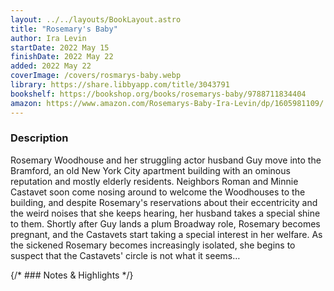 ```yaml
---
layout: ../../layouts/BookLayout.astro
title: "Rosemary's Baby"
author: Ira Levin
startDate: 2022 May 15
finishDate: 2022 May 22
added: 2022 May 22
coverImage: /covers/rosmarys-baby.webp
library: https://share.libbyapp.com/title/3043791
bookshelf: https://bookshop.org/books/rosemarys-baby/9788711834404
amazon: https://www.amazon.com/Rosemarys-Baby-Ira-Levin/dp/1605981109/
---
```


<ReadingTime
startDate  = {frontmatter.startDate}
finishDate = {frontmatter.finishDate}
/>

### Description
Rosemary Woodhouse and her struggling actor husband Guy move into the Bramford, an old New York City apartment building with an ominous reputation and mostly elderly residents. Neighbors Roman and Minnie Castavet soon come nosing around to welcome the Woodhouses to the building, and despite Rosemary's reservations about their eccentricity and the weird noises that she keeps hearing, her husband takes a special shine to them. Shortly after Guy lands a plum Broadway role, Rosemary becomes pregnant, and the Castavets start taking a special interest in her welfare. As the sickened Rosemary becomes increasingly isolated, she begins to suspect that the Castavets' circle is not what it seems…

{/* ### Notes & Highlights */}

<BuyBook
  library   = {frontmatter.library}
  bookshelf = {frontmatter.bookshelf}
  amazon    = {frontmatter.amazon}
/>
